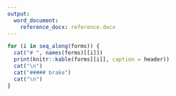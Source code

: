 ```yaml
---
output:
  word_document: 
    reference_docx: reference.docx
---
```


```r
for (i in seq_along(forms)) {
  cat("# ", names(forms)[[i]])
  print(knitr::kable(forms[[i]], caption = header))
  cat("\n")
  cat("##### brake")
  cat("\n")
}
```

